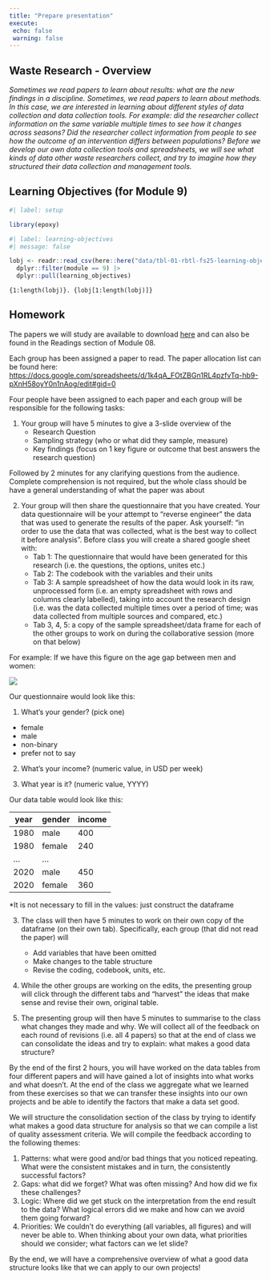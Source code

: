 ```yaml
---
title: "Prepare presentation"
execute: 
 echo: false
 warning: false
---
```


## Waste Research - Overview

*Sometimes we read papers to learn about results: what are the new findings in a discipline. Sometimes, we read papers to learn about methods. In this case, we are interested in learning about different styles of data collection and data collection tools. For example: did the researcher collect information on the same variable multiple times to see how it changes across seasons? Did the researcher collect information from people to see how the outcome of an intervention differs between populations? Before we develop our own data collection tools and spreadsheets, we will see what kinds of data other waste researchers collect, and try to imagine how they structured their data collection and management tools.*

## Learning Objectives (for Module 9)

```r
#| label: setup

library(epoxy)
```

```r
#| label: learning-objectives
#| message: false

lobj <- readr::read_csv(here::here("data/tbl-01-rbtl-fs25-learning-objectives.csv")) |> 
  dplyr::filter(module == 9) |>
  dplyr::pull(learning_objectives)

```

```epoxy
{1:length(lobj)}. {lobj[1:length(lobj)]}
```

## Homework

The papers we will study are available to download [here](https://drive.google.com/drive/folders/1Ch7FNRys1SzPNxq-QHUqAIiVEl7dF1sC?usp=drive_link) and can also be found in the Readings section of Module 08.

Each group has been assigned a paper to read. The paper allocation list can be found here: <https://docs.google.com/spreadsheets/d/1k4qA_FOtZBGn1RL4pzfvTq-hb9-pXnH58oyY0n1nAog/edit#gid=0>

[Four people]{.highlight-yellow} have been assigned to each paper and each group will be responsible for the following tasks:

1.  Your group will have 5 minutes to give a 3-slide overview of the
    -   Research Question
    -   Sampling strategy (who or what did they sample, measure)
    -   Key findings (focus on 1 key figure or outcome that best answers the research question)

Followed by 2 minutes for any clarifying questions from the audience. Complete comprehension is not required, but the whole class should be have a general understanding of what the paper was about

2.  Your group will then share the questionnaire that you have created. Your data questionnaire will be your attempt to “reverse engineer” the data that was used to generate the results of the paper. Ask yourself: “in order to use the data that was collected, what is the best way to collect it before analysis”. Before class you will create a shared google sheet with:
    -   Tab 1: The questionnaire that would have been generated for this research (i.e. the questions, the options, unites etc.) 
    -   Tab 2: The codebook with the variables and their units
    -   Tab 3: A sample spreadsheet of how the data would look in its raw, unprocessed form (i.e. an empty spreadsheet with rows and columns clearly labelled), taking into account the research design (i.e. was the data collected multiple times over a period of time; was data collected from multiple sources and compared, etc.)
    -   Tab 3, 4, 5: a copy of the sample spreadsheet/data frame for each of the other groups to work on during the collaborative session (more on that below)

[For example:]{.highlight-yellow} If we have this figure on the age gap between men and women:

![](agegap.png)

Our questionnaire would look like this:

1. What's your gender? (pick one)

- female
- male
- non-binary
- prefer not to say

2. What's your income? (numeric value, in USD per week)

3. What year is it? (numeric value, YYYY)

Our data table would look like this:

| **year** | **gender** | **income** |
|----------|------------|------------|
| 1980     | male       | 400        |
| 1980     | female     | 240        |
| …        | …          |            |
| 2020     | male       | 450        |
| 2020     | female     | 360        |

\*It is not necessary to fill in the values: just construct the dataframe

3.  The class will then have 5 minutes to work on their own copy of the dataframe (on their own tab). Specifically, each group (that did not read the paper) will
    -   Add variables that have been omitted
    -   Make changes to the table structure
    -   Revise the coding, codebook, units, etc.
    
4.  While the other groups are working on the edits, the presenting group will click through the different tabs and “harvest” the ideas that make sense and revise their own, original table.

5.  The presenting group will then have 5 minutes to summarise to the class what changes they made and why. We will collect all of the feedback on each round of revisions (i.e. all 4 papers) so that at the end of class we can consolidate the ideas and try to explain: what makes a good data structure?

By the end of the first 2 hours, you will have worked on the data tables from four different papers and will have gained a lot of insights into what works and what doesn’t. At the end of the class we aggregate what we learned from these exercises so that we can [transfer]{.highlight-yellow} these insights into our own projects and be able to identify the factors that make a data set good.

We will structure the consolidation section of the class by trying to identify what makes a good data structure for analysis so that we can compile a list of [quality assessment criteria]{.highlight-yellow}. We will compile the feedback according to the following themes:

1.  Patterns: what were good and/or bad things that you noticed repeating. What were the consistent mistakes and in turn, the consistently successful factors?
2.  Gaps: what did we forget? What was often missing? And how did we fix these challenges?
3.  Logic: Where did we get stuck on the interpretation from the end result to the data? What logical errors did we make and how can we avoid them going forward?
4.  Priorities: We couldn’t do everything (all variables, all figures) and will never be able to. When thinking about your own data, what priorities should we consider; what factors can we let slide?

By the end, we will have a comprehensive overview of what a good data structure looks like that we can apply to our own projects!
